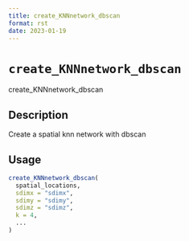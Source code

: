```yaml
--- 
title: create_KNNnetwork_dbscan 
format: rst 
date: 2023-01-19 
--- 
```

# `create_KNNnetwork_dbscan`

create_KNNnetwork_dbscan


## Description

Create a spatial knn network with dbscan


## Usage

```r
create_KNNnetwork_dbscan(
  spatial_locations,
  sdimx = "sdimx",
  sdimy = "sdimy",
  sdimz = "sdimz",
  k = 4,
  ...
)
```


